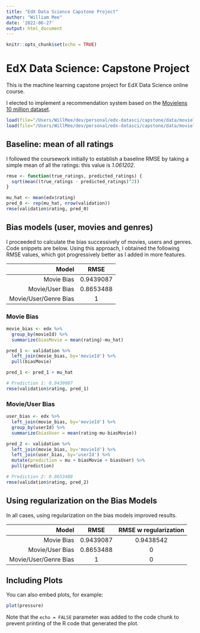 ```yaml
---
title: "EdX Data Science Capstone Project"
author: "William Mee"
date: '2022-06-27'
output: html_document
---
```


```r
knitr::opts_chunk$set(echo = TRUE)
```

# EdX Data Science: Capstone Project

This is the machine learning capstone project for EdX Data Science online course.

I elected to implement a recommendation system based on the 
[Movielens 10 million dataset](https://grouplens.org/datasets/movielens/10m/). 

```r
load(file="/Users/WillMee/dev/personal/edx-datasci/capstone/data/movielens-capstone.Rda")
load(file="/Users/WillMee/dev/personal/edx-datasci/capstone/data/movielens-capstone-validation.Rda")
```

## Baseline: mean of all ratings
I followed the coursework initially to establish a baseline RMSE by taking a 
simple mean of all the ratings: this value is *1.061202*. 

```r
rmse <- function(true_ratings, predicted_ratings) {
  sqrt(mean((true_ratings - predicted_ratings)^2))
}

mu_hat <- mean(edx$rating)
pred_0 <- rep(mu_hat, nrow(validation))
rmse(validation$rating, pred_0)
```

## Bias models (user, movies and genres)
I proceeded to calculate the bias successively of movies, users and genres. Code
snippets are below. Using this approach, I obtained the following RMSE values,
which got progressively better as I added in more features. 

| Model | RMSE | 
|-------:|:------:|
| Movie Bias | 0.9439087 |
| Movie/User Bias | 0.8653488 |
| Movie/User/Genre Bias | 1 |  

### Movie Bias
```r
movie_bias <- edx %>%
  group_by(movieId) %>%
  summarize(biasMovie = mean(rating)-mu_hat)

pred_1 <- validation %>%
  left_join(movie_bias, by='movieId') %>%
  pull(biasMovie)

pred_1 <- pred_1 + mu_hat

# Prediction 1: 0.9439087
rmse(validation$rating, pred_1)
```

### Movie/User Bias
```r
user_bias <- edx %>%
  left_join(movie_bias, by='movieId') %>%
  group_by(userId) %>%
  summarize(biasUser = mean(rating-mu-biasMovie)) 

pred_2 <- validation %>%
  left_join(movie_bias, by='movieId') %>%
  left_join(user_bias, by='userId') %>%
  mutate(prediction = mu + biasMovie + biasUser) %>%
  pull(prediction)

# Prediction 2: 0.8653488
rmse(validation$rating, pred_2)
```

## Using regularization on the Bias Models
In all cases, using regularization on the bias models improved results. 

| Model | RMSE | RMSE w regularization |
|-------:|:------:|:------:|
| Movie Bias | 0.9439087 |  0.9438542 |
| Movie/User Bias | 0.8653488 | 0 |
| Movie/User/Genre Bias | 1 | 0 | 

## Including Plots

You can also embed plots, for example:

```r
plot(pressure)
```

Note that the `echo = FALSE` parameter was added to the code chunk to prevent printing of the R code that generated the plot.
